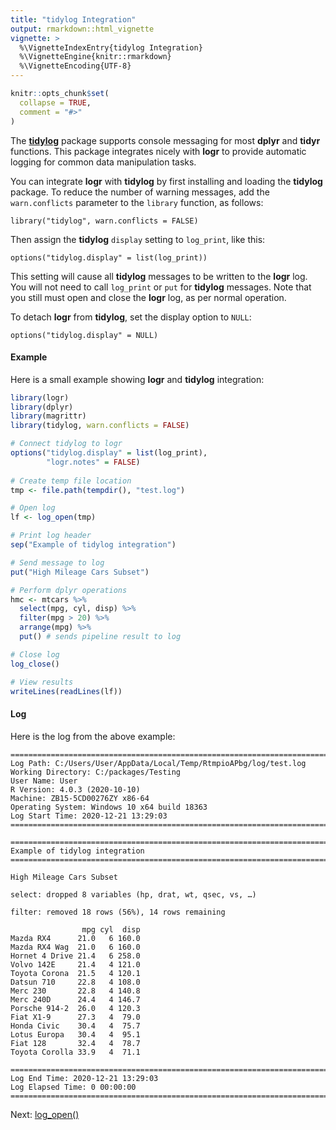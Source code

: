 ```yaml
---
title: "tidylog Integration"
output: rmarkdown::html_vignette
vignette: >
  %\VignetteIndexEntry{tidylog Integration}
  %\VignetteEngine{knitr::rmarkdown}
  %\VignetteEncoding{UTF-8}
---
```


```r
knitr::opts_chunk$set(
  collapse = TRUE,
  comment = "#>"
)
```
The **[tidylog](https://cran.r-project.org/web/packages/tidylog/readme/README.html)**
package supports console messaging for most **dplyr** and **tidyr** functions.
This package integrates nicely with **logr** to provide automatic logging
for common data manipulation tasks.

You can integrate **logr** with **tidylog** by first installing
and loading the **tidylog** package.  To reduce the number of warning messages,
add the `warn.conflicts` parameter to the `library` function, as follows:

    library("tidylog", warn.conflicts = FALSE)

Then assign the **tidylog** `display` setting to `log_print`, like this:

    options("tidylog.display" = list(log_print))

This setting will cause all **tidylog** messages to be written to the **logr**
log.  You will not need to call `log_print` or `put` for **tidylog** 
messages.  Note that you still must open and close the **logr** log, 
as per normal operation.  

To detach **logr** from **tidylog**, set the display option to `NULL`:

    options("tidylog.display" = NULL)
    
#### Example
    
Here is a small example showing **logr** and **tidylog** integration:

```r
library(logr)
library(dplyr)
library(magrittr)
library(tidylog, warn.conflicts = FALSE)

# Connect tidylog to logr
options("tidylog.display" = list(log_print),
        "logr.notes" = FALSE)
 
# Create temp file location
tmp <- file.path(tempdir(), "test.log")

# Open log
lf <- log_open(tmp)

# Print log header
sep("Example of tidylog integration")

# Send message to log
put("High Mileage Cars Subset")

# Perform dplyr operations
hmc <- mtcars %>% 
  select(mpg, cyl, disp) %>% 
  filter(mpg > 20) %>% 
  arrange(mpg) %>% 
  put() # sends pipeline result to log

# Close log
log_close()

# View results
writeLines(readLines(lf))

```

#### Log

Here is the log from the above example:

```
========================================================================= 
Log Path: C:/Users/User/AppData/Local/Temp/RtmpioAPbg/log/test.log 
Working Directory: C:/packages/Testing 
User Name: User 
R Version: 4.0.3 (2020-10-10) 
Machine: ZB15-5CD00276ZY x86-64 
Operating System: Windows 10 x64 build 18363 
Log Start Time: 2020-12-21 13:29:03 
========================================================================= 

========================================================================= 
Example of tidylog integration 
========================================================================= 

High Mileage Cars Subset 

select: dropped 8 variables (hp, drat, wt, qsec, vs, …)

filter: removed 18 rows (56%), 14 rows remaining

                mpg cyl  disp
Mazda RX4      21.0   6 160.0
Mazda RX4 Wag  21.0   6 160.0
Hornet 4 Drive 21.4   6 258.0
Volvo 142E     21.4   4 121.0
Toyota Corona  21.5   4 120.1
Datsun 710     22.8   4 108.0
Merc 230       22.8   4 140.8
Merc 240D      24.4   4 146.7
Porsche 914-2  26.0   4 120.3
Fiat X1-9      27.3   4  79.0
Honda Civic    30.4   4  75.7
Lotus Europa   30.4   4  95.1
Fiat 128       32.4   4  78.7
Toyota Corolla 33.9   4  71.1

========================================================================= 
Log End Time: 2020-12-21 13:29:03 
Log Elapsed Time: 0 00:00:00 
========================================================================= 

```

Next: [log_open()](https://logr.r-sassy.org/reference/log_open.html)




